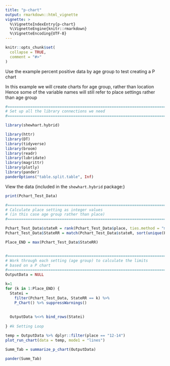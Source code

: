 ```yaml
---
title: "p-chart"
output: rmarkdown::html_vignette
vignette: >
  %\VignetteIndexEntry{p-chart}
  %\VignetteEngine{knitr::rmarkdown}
  %\VignetteEncoding{UTF-8}
---
```


```r
knitr::opts_chunk$set(
  collapse = TRUE,
  comment = "#>"
)
```

Use the example percent positive data by age group to test creating a P chart

In this example we will create charts for age group, rather than location
Hence some of the variable names will still refer to place settings rather
than age group

```r

#===============================================================================
# Set up all the library connections we need
#===============================================================================

library(shewhart.hybrid)

library(httr)
library(DT)
library(tidyverse)
library(broom)
library(readr)
library(lubridate)
library(magrittr)
library(plotly)
library(pander)
panderOptions("table.split.table", Inf)

```

View the data (included in the `shewhart.hybrid` package:)

```r

print(Pchart_Test_Data)

```


```r

#===============================================================================
# Calculate place setting as integer values 
# (in this case age group rather than place)  
#===============================================================================

Pchart_Test_Data$stateR = rank(Pchart_Test_Data$place, ties.method = "min")
Pchart_Test_Data$StateRR = match(Pchart_Test_Data$stateR, sort(unique(Pchart_Test_Data$stateR)))

Place_END = max(Pchart_Test_Data$StateRR)


#===============================================================================
# Work through each setting (age group) to calculate the limits 
# based on a P chart
#===============================================================================
OutputData = NULL

k=1
for (k in 1:Place_END) {
  Statei = 
    filter(Pchart_Test_Data, StateRR == k) %>%
    P_Chart() %>% suppressWarnings()
    
  
  OutputData %<>% bind_rows(Statei)
  
} #k Setting Loop

```


```r


temp = OutputData %>% dplyr::filter(place == "12-14")
plot_run_chart(data = temp, mode1 = "lines")

```

```r

Summ_Tab = summarize_p_chart(OutputData)

pander(Summ_Tab)
```

